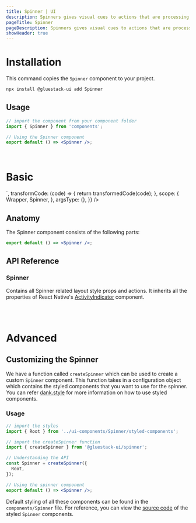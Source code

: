 ```yaml
---
title: Spinner | UI
description: Spinners gives visual cues to actions that are processing or awaiting a course change or results.
pageTitle: Spinner
pageDescription: Spinners gives visual cues to actions that are processing or awaiting a course change or results.
showHeader: true
---
```



<Meta title="components/Spinner" />


# Installation

This command copies the `Spinner` component to your project.

```jsx
npx install @gluestack-ui add Spinner
```

## Usage

```jsx
// import the component from your component folder
import { Spinner } from 'components';

// Using the Spinner component
export default () => <Spinner />;
```

<br />

# Basic

<AppProvider>
  <CodePreview
    showComponentRenderer={true}
    showArgsController={false}
    metaData={{
      code: `
<Spinner />
`,
      transformCode: (code) => {
        return transformedCode(code);
      },
      scope: {
        Wrapper,
        Spinner,
      },
      argsType: {},
    }}
  />
</AppProvider>
<br />

## Anatomy

The Spinner component consists of the following parts:

```jsx
export default () => <Spinner />;
```

## API Reference

### Spinner

Contains all Spinner related layout style props and actions.
It inherits all the properties of React Native's [ActivityIndicator](https://reactnative.dev/docs/activity-indicator#props) component.

<br />
<br />

# Advanced

## Customizing the Spinner

We have a function called `createSpinner` which can be used to create a custom `Spinner` component. This function takes in a configuration object which contains the styled components that you want to use for the spinner. You can refer [dank.style](https://dank.style/) for more information on how to use styled components.

### Usage

```jsx
// import the styles
import { Root } from '../ui-components/Spinner/styled-components';

// import the createSpinner function
import { createSpinner } from '@gluestack-ui/spinner';

// Understanding the API
const Spinner = createSpinner({
  Root,
});

// Using the spinner component
export default () => <Spinner />;
```

Default styling of all these components can be found in the `components/Spinner` file. For reference, you can view the [source code](https://github.com/gluestack/gluestack-ui/blob/development/example/storybook/src/ui-components/Spinner/index.tsx) of the styled `Spinner` components.

